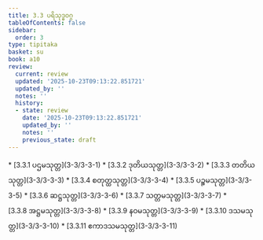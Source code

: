```yaml
---
title: 3.3 ပရိသုဒ္ဓဝဂ္ဂ
tableOfContents: false
sidebar:
  order: 3
type: tipitaka
basket: su
book: a10
review:
  current: review
  updated: '2025-10-23T09:13:22.851721'
  updated_by: ''
  notes: ''
  history:
  - state: review
    date: '2025-10-23T09:13:22.851721'
    updated_by: ''
    notes: ''
    previous_state: draft
---
```



<ReviewStatus review={frontmatter.review} showDetails={true} />

<HypothesisAnnotation frontmatter={frontmatter} />

<DynamicBreadcrumb />



<TableOfContents book="a10" section="3.3">
* [3.3.1 ပဌမသုတ္တ](3-3/3-3-1)
* [3.3.2 ဒုတိယသုတ္တ](3-3/3-3-2)
* [3.3.3 တတိယသုတ္တ](3-3/3-3-3)
* [3.3.4 စတုတ္ထသုတ္တ](3-3/3-3-4)
* [3.3.5 ပဉ္စမသုတ္တ](3-3/3-3-5)
* [3.3.6 ဆဋ္ဌသုတ္တ](3-3/3-3-6)
* [3.3.7 သတ္တမသုတ္တ](3-3/3-3-7)
* [3.3.8 အဋ္ဌမသုတ္တ](3-3/3-3-8)
* [3.3.9 နဝမသုတ္တ](3-3/3-3-9)
* [3.3.10 ဒသမသုတ္တ](3-3/3-3-10)
* [3.3.11 ဧကာဒသမသုတ္တ](3-3/3-3-11)
</TableOfContents>